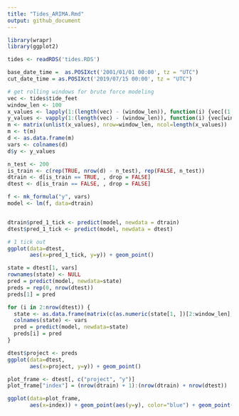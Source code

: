 ```yaml
---
title: "Tides_ARIMA.Rmd"
output: github_document
---
```


```r
library(wrapr)
library(ggplot2)
```


```r
tides <- readRDS('tides.RDS')
```

```r
base_date_time =  as.POSIXct('2001/01/01 00:00', tz = "UTC")
cut_date_time = as.POSIXct('2019/07/15 00:00', tz = "UTC")
```

```r
# get rolling windows for brute force modeling
vec <- tides$tide_feet
window_len <- 100
x_values <- lapply(1:(length(vec) - (window_len)), function(i) {vec[(1:window_len) + i - 1]}) 
y_values <- vapply(1:(length(vec) - (window_len)), function(i) {vec[window_len + i]}, numeric(1))
m <- matrix(unlist(x_values), nrow=window_len, ncol=length(x_values))
m <- t(m)
d <- as.data.frame(m)
vars <- colnames(d)
d$y <- y_values
```


```r
n_test <- 200
is_train <- c(rep(TRUE, nrow(d) - n_test), rep(FALSE, n_test))
dtrain <- d[is_train == TRUE, , drop = FALSE]
dtest <- d[is_train == FALSE, , drop = FALSE]
```

```r
f <- mk_formula("y", vars)
model <- lm(f, data=dtrain)


dtrain$pred_1_tick <- predict(model, newdata = dtrain)
dtest$pred_1_tick <- predict(model, newdata = dtest)
```

```r
# 1 tick out
ggplot(data=dtest,
       aes(x=pred_1_tick, y=y)) + geom_point()
```

```r
state = dtest[1, vars]
rownames(state) <- NULL
pred = predict(model, newdata=state)
preds = rep(0, nrow(dtest))
preds[1] = pred

for (i in 2:nrow(dtest)) {
  state <- as.data.frame(matrix(c(as.numeric(state[1, ])[2:window_len], pred), nrow=1, ncol=window_len))
  colnames(state) <- vars
  pred = predict(model, newdata=state)
  preds[i] = pred
}

```

```r
dtest$project <- preds
ggplot(data=dtest,
       aes(x=project, y=y)) + geom_point()
```

```r
plot_frame <- dtest[, c("project", "y")]
plot_frame["index"] = (nrow(dtrain) + 1):(nrow(dtrain) + nrow(dtest))

ggplot(data=plot_frame,
       aes(x=index)) + geom_point(aes(y=y), color="blue") + geom_point(aes(y=project), color="red")
```



